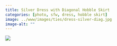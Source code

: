 ```yaml
---
title: Silver Dress with Diagonal Hobble Skirt
categories: [photo, sfw, dress, hobble skirt]
image: ../www/images/ties/dress-silver-diag.jpg
image-alt: ""
---
```


![](../www/images/ties/dress-silver-diag.jpg)

